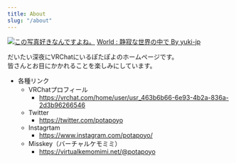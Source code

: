 ```yaml
---
title: About
slug: "/about"
---
```


[![この写真好きなんですよね。](https://assets.potapoyo.com/img/VRChat_1920x1080_2022-07-12_22-40-58.318.png.webp)](https://assets.potapoyo.com/img/VRChat_1920x1080_2022-07-12_22-40-58.318.png)
<a href="https://vrchat.com/home/launch?worldId=wrld_70e42e7b-3f36-41f9-88bd-4610402ca805" target="_blank">World : 静寂な世界の中で By yuki-jp</a>

だいたい深夜にVRChatにいるぽたぽよのホームページです。\
皆さんとお目にかかれることを楽しみにしています。

+ 各種リンク
  + VRChatプロフィール
    + https://vrchat.com/home/user/usr_463b6b66-6e93-4b2a-836a-2d3b96266546
  + Twitter
    + https://twitter.com/potapoyo
  + Instagrtam
    + https://www.instagram.com/potapoyo/
  + Misskey（バーチャルケモミミ）
    + https://virtualkemomimi.net/@potapoyo
